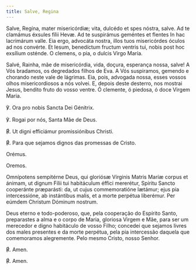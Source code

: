 ```yaml
---
title: Salve, Regina
---
```


<div class="side-by-side not-content">

Salve, Regína, mater misericórdiæ; vita, dulcédo et spes nóstra, salve. Ad te clamámus éxsules fílii Hevæ. Ad te suspirámus geméntes et flentes In hac lacrimárum valle. Eia ergo, advocáta nostra, illos tuos misericórdes óculos ad nos convérte. Et Iesum, benedíctum fructum ventris tui, nobis post hoc exsílium osténde. O clemens, o pia, o dulcis Virgo María.

Salvé, Rainha, mãe de misericórdia, vida, doçura, esperança nossa, salve! A Vós bradamos, os degredados filhos de Eva. A Vós suspiramos, gemendo e chorando neste vale de lágrimas. Eia, pois, advogada nossa, esses vossos olhos misericordiosos a nós volvei. E, depois deste desterro, nos mostrai Jesus, bendito fruto do vosso ventre. Ó clemente, ó piedosa, ó doce Virgem Maria.

℣. Ora pro nobis Sancta Dei Génitrix.

℣. Rogai por nós, Santa Mãe de Deus.

<span class="text-red-500">℟.</span> Ut digni efficiámur promissiónibus Christi.

<span class="text-red-500">℟.</span> Para que sejamos dignos das promessas de Cristo.

<span class="text-red-500 text-center">Orémus.</span>

<span class="text-red-500 text-center">Oremos.</span>

Omnípotens sempitérne Deus, qui gloriósæ Vírginis Matris Maríæ corpus et ánimam, ut dignum Fílii tui habitáculum éffici mererétur, Spíritu Sancto cooperánte præparásti: da, ut cujus commemoratióne lætámur; ejus pia intercessióne, ab instántibus malis, et a morte perpétua liberémur. Per eúmdem Christum Dóminum nostrum.

Deus eterno e todo-poderoso, que, pela cooperação do Espírito Santo, preparastes a alma e o corpo de Maria, gloriosa Virgem e Mãe, para ser um merecedor e digno habitáculo de vosso Filho; concedei que sejamos livres dos males presentes e da morte perpétua, pela pia intercessão daquela que comemoramos alegremente. Pelo mesmo Cristo, nosso Senhor.

<span class="text-red-500">℟.</span> Amen.

<span class="text-red-500">℟.</span> Amen.

</div>
